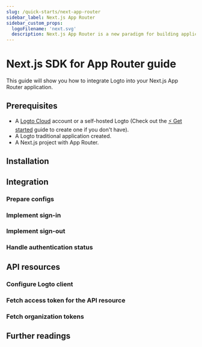 ```yaml
---
slug: /quick-starts/next-app-router
sidebar_label: Next.js App Router
sidebar_custom_props:
  logoFilename: 'next.svg'
  description: Next.js App Router is a new paradigm for building applications using React's latest features.
---
```




# Next.js SDK for App Router guide

This guide will show you how to integrate Logto into your Next.js App Router application.

<GuideTip />

## Prerequisites

- A [Logto Cloud](https://cloud.logto.io) account or a self-hosted Logto (Check out the [⚡ Get started](../../../docs/tutorials/get-started/) guide to create one if you don't have).
- A Logto traditional application created.
- A Next.js project with App Router.

## Installation

<Installation />

## Integration

### Prepare configs

<PrepareConfigs />

### Implement sign-in

<ImplementSignIn />

### Implement sign-out

<ImplementSignOut />

### Handle authentication status

<HandleAuthenticationStatus />

<Checkpoint />

## API resources

<ApiResourcesDescription />

### Configure Logto client

<ConfigApiResources />

### Fetch access token for the API resource

<FetchAccessTokenForApiResources />

### Fetch organization tokens

<FetchOrganizationTokenForUser />

## Further readings

<FurtherReadings />
